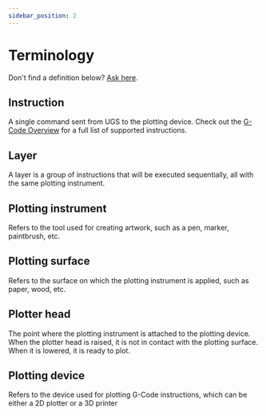 ```yaml
---
sidebar_position: 2
---
```


# Terminology

Don't find a definition below? [Ask here](https://github.com/TravisBumgarner/gcode2dplotterart/discussions/4).

## Instruction

A single command sent from UGS to the plotting device. Check out the [G-Code Overview](gcode) for a full list of supported instructions.

## Layer

A layer is a group of instructions that will be executed sequentially, all with the same plotting instrument. 

## Plotting instrument

Refers to the tool used for creating artwork, such as a pen, marker, paintbrush, etc.

## Plotting surface

Refers to the surface on which the plotting instrument is applied, such as paper, wood, etc.

## Plotter head

The point where the plotting instrument is attached to the plotting device. When the plotter head is raised, it is not in contact with the plotting surface. When it is lowered, it is ready to plot.

## Plotting device

Refers to the device used for plotting G-Code instructions, which can be either a 2D plotter or a 3D printer

